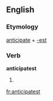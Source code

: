 ==English==

===Etymology===
[[anticipate]] + [[-est]]

===Verb===
'''anticipatest'''

# {{archaic}} {{second-person singular of|[[anticipate]]}}

[[fr:anticipatest]]